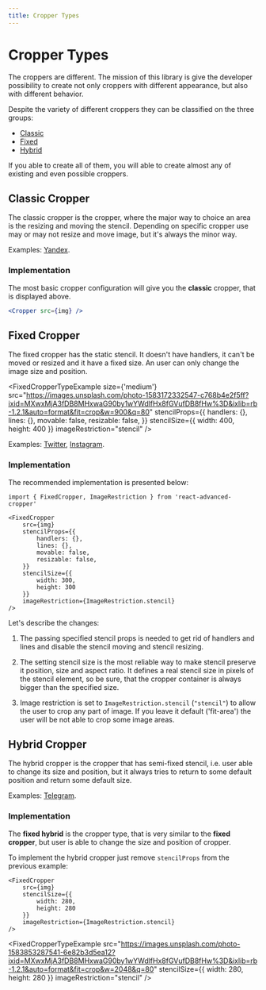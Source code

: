 ```yaml
---
title: Cropper Types
---
```



# Cropper Types

The croppers are different. The mission of this library is give the developer possibility to create
not only croppers with different appearance, but also with different behavior.

Despite the variety of different croppers they can be classified on the three groups:
 - [Classic](/docs/guides/cropper-types#classic-cropper)
 - [Fixed](/docs/guides/cropper-types#fixed-cropper)
 - [Hybrid](/docs/guides/cropper-types#hybrid-cropper)

If you able to create all of them, you will able to create almost any of existing and even possible croppers.


## Classic Cropper

The classic cropper is the cropper, where the major way to choice an area is the resizing and moving the stencil. Depending on specific cropper
use may or may not resize and move image, but it's always the minor way.

<CropperTypesExample
	src="https://images.pexels.com/photos/3761018/pexels-photo-3761018.jpeg?auto=compress&cs=tinysrgb&h=750&w=1260"
/>

Examples: [Yandex](https://www.yandex.com).


### Implementation

The most basic cropper configuration will give you the **classic** cropper, that is displayed above.
```jsx
<Cropper src={img} />
```

## Fixed Cropper

The fixed cropper has the static stencil. It doesn't have handlers, it can't be moved or resized and it have a fixed size. An user can only change the image size and position.

<FixedCropperTypeExample
	size={'medium'}
	src="https://images.unsplash.com/photo-1583172332547-c768b4e2f5ff?ixid=MXwxMjA3fDB8MHxwaG90by1wYWdlfHx8fGVufDB8fHw%3D&ixlib=rb-1.2.1&auto=format&fit=crop&w=900&q=80"
	stencilProps={{
		handlers: {},
		lines: {},
		movable: false,
		resizable: false,
	}}
	stencilSize={{
		width: 400,
		height: 400
	}}
	imageRestriction="stencil"
/>

Examples: [Twitter](https://www.twitter.com), [Instagram](https://www.instagram.com).

### Implementation

The recommended implementation is presented below:
```tsx
import { FixedCropper, ImageRestriction } from 'react-advanced-cropper'
```
```tsx
<FixedCropper
	src={img}
	stencilProps={{
		handlers: {},
		lines: {},
		movable: false,
		resizable: false,
	}}
	stencilSize={{
		width: 300,
		height: 300
	}}
	imageRestriction={ImageRestriction.stencil}
/>
```

Let's describe the changes:

1. The passing specified stencil props is needed to get rid of handlers and lines and disable the stencil moving and stencil resizing.

2. The setting stencil size is the most reliable way to make stencil preserve it position, size and aspect ratio.
It defines a real stencil size in pixels of the stencil element, so be sure, that the cropper container is always bigger than the specified size.

3. Image restriction is set to `ImageRestriction.stencil` (`"stencil"`) to allow the user to crop any part of image. If you leave it default ('fit-area') the user will be not able
to crop some image areas.

## Hybrid Cropper

The hybrid cropper is the cropper that has semi-fixed stencil, i.e. user able to
change its size and position, but it always tries to return to some default position and return some default size.

Examples: [Telegram](https://www.telegram.org).

### Implementation

The **fixed hybrid** is the cropper type, that is very similar to the **fixed cropper**, but user is able to change
the size and position of cropper.

To implement the hybrid cropper just remove `stencilProps` from the previous example:

```tsx
<FixedCropper
	src={img}
	stencilSize={{
		width: 280,
		height: 280
	}}
	imageRestriction={ImageRestriction.stencil}
/>
```

<FixedCropperTypeExample
	src="https://images.unsplash.com/photo-1583853287541-6e82b3d5ea12?ixid=MXwxMjA3fDB8MHxwaG90by1wYWdlfHx8fGVufDB8fHw%3D&ixlib=rb-1.2.1&auto=format&fit=crop&w=2048&q=80"
	stencilSize={{
		width: 280,
		height: 280
	}}
	imageRestriction="stencil"
/>

